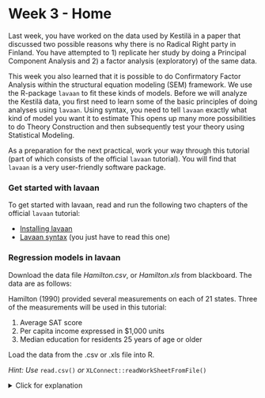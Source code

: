 # Week 3 - Home

Last week, you have worked on the data used by Kestilä in a paper that discussed two possible 
reasons why there is no Radical Right party in Finland. You have attempted to 1) replicate her 
study by doing a Principal Component Analysis and 2) a factor analysis (exploratory) of the same 
data. 

This week you also learned that it is possible to do Confirmatory Factor Analysis within the structural 
equation modeling (SEM) framework.  We use the R-package `lavaan` to fit these kinds of models. 
Before we will analyze the Kestilä data, you first need to learn some of the basic principles of doing 
analyses using `lavaan`. Using syntax, you need to tell `lavaan` exactly 
what kind of model you want it to estimate This opens up many more possibilities to do Theory Construction and then 
subsequently test your theory using Statistical Modeling. 

As a preparation for the next practical, work your way through this tutorial (part of which consists of the official `lavaan` tutorial). You will find that `lavaan` is a very user-friendly software package.

### Get started with lavaan

To get started with lavaan, read and run the following two chapters of the official `lavaan` tutorial:

* [Installing lavaan](http://lavaan.ugent.be/tutorial/install.html)
* [Lavaan syntax](http://lavaan.ugent.be/tutorial/syntax1.html) (you just have to read this one)

### Regression models in lavaan

Download the data file *Hamilton.csv*, or *Hamilton.xls* from blackboard. The data are as follows:

Hamilton (1990) provided several measurements on each of 21 states. Three of the
measurements will be used in this tutorial:

1. Average SAT score
2. Per capita income expressed in $1,000 units
3. Median education for residents 25 years of age or older

Load the data from the .csv or .xls file into R.

*Hint: Use* `read.csv()` *or* `XLConnect::readWorkSheetFromFile()`

<details>
  <summary>Click for explanation</summary>
```r
library(XLConnect)
df <- readWorksheetFromFile("Hamilton.xls", 1)
```

Or 

```r
df <- read.csv("Hamilton.csv")
```
\details

### Conceptual model

The following path diagram shows a model for these data:

![](AMOS_path.png)

This is a simple regression model where one observed variable, SAT, is predicted as a
linear combination of the other two observed variables, Education and Income. As with
nearly all empirical data, the prediction will not be perfect. The variable Other
represents variables other than Education and Income that affect SAT.
Each single-headed arrow represents a regression weight. The number 1 in the
figure specifies that Other must have a weight of 1 in the prediction of SAT. This constraint is imposed by default in `lavaan`.

### Lavaan syntax

Based on the `lavaan` tutorial, write down (just as text) the model syntax that describes the model in the picture. How many regressions are there? How many covariances?

<details>
  <summary>Click for explanation</summary>
The syntax for this model is:

```r
"SAT ~ Income + Education
Income ~~ Education"
```

Or, equivalently:

```r
"SAT ~ Income 
SAT ~ Education
Income ~~ Education"
```

This syntax specifies two regression equations and one covariance. However, three more parameters are included by lavaan per default:

1. The **residual** (unexplained) variance in SAT
2. The variance of Income
3. The variance of Education

So, strictly speaking, if you don't want to rely on the default settings, the syntax would be:

```r
"SAT ~ Income + Education
Income ~~ Education
SAT~~SAT
Income~~Income
Education~~Education"
```
\details


### Performing the analysis

In `lavaan`, models are fit using the `sem()` function. Run the command `?sem` to open the help file for this function. Try to figure out how to take the syntax you wrote for the previous question, and fit it to the Hamilton data.

<details>
  <summary>Click for explanation</summary>

```r
# Load the lavaan package
library(lavaan)
# Fit the model to df, and store the result in an object called 'fit'
fit <- sem(model = "SAT ~ Income + Education
                    Income ~~ Education",
           data = df)
```
This will result in a warning about the variances. You can ignore this.
\details

### Viewing the output

Most of the relevant output of a `lavaan` analysis can be extracted using the `summary()` function. Get a summary for the analysis now. Do either of the predictors have a significant effect on SA? By specifying the option `rsquare = TRUE` in the `summary()` function, you can additionally get squared multiple correlations for the dependent variables.

<details>
  <summary>Click for explanation</summary>

```r
summary(fit, rsquare = TRUE)
```
\details


### Plotting the output

The package `semPlot` can automatically plot simple SEM models, like path models and CFA models. To visualize this SEM model, install the semPlot package, and use the function `semPaths`:

```r
install.packages("semPlot")
library(semPlot)
semPaths(fit)
```
```r
library(semPlot)
semPaths(fit)
```

The default plot can be improved upon, for example, by plotting the parameter estimates onto the paths, and rotating it to match our initial conceptual model at the start of this tutorial:

```r
semPaths(fit, whatLabels = "est", rotation = 2)
```
